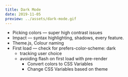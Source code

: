 ```yaml
---
title: Dark Mode
date: 2019-11-05
preview: ../assets/dark-mode.gif
---
```


<CodePen
  hash="mddxVLg"
  title="Dark Mode"
  height="250"
  themeId="8427"
  defaultTab="result"
/>

- Picking colors — super high contrast issues
- Impact — syntax highlighting, shadows, every feature.
- Theme.js, Colour naming
- First load
  — check for prefers-color-scheme: dark
  - tracking user choice
  - avoiding flash on first load with pre-render
    - Convert colors to CSS Variables
    - Change CSS Variables based on theme
